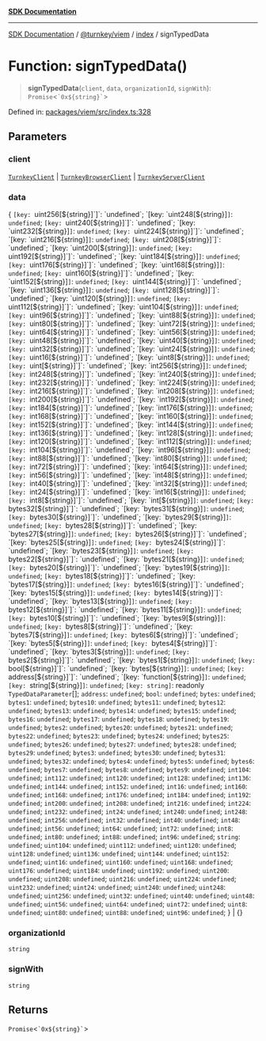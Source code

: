[**SDK Documentation**](../../../../README.mdx)

***

[SDK Documentation](../../../../packages.mdx) / [@turnkey/viem](../../README.mdx) / [index](../README.mdx) / signTypedData

# Function: signTypedData()

> **signTypedData**(`client`, `data`, `organizationId`, `signWith`): `Promise`\<`` `0x${string}` ``\>

Defined in: [packages/viem/src/index.ts:328](https://github.com/tkhq/sdk/blob/3a88af7d1d927c6022706911d6af0f92f1440e00/packages/viem/src/index.ts#L328)

## Parameters

### client

[`TurnkeyClient`](../../../http/index/classes/TurnkeyClient.mdx) | [`TurnkeyBrowserClient`](../../../sdk-browser/index/classes/TurnkeyBrowserClient.mdx) | [`TurnkeyServerClient`](../../../sdk-server/index/classes/TurnkeyServerClient.mdx)

### data

\{ `[key: `uint256[${string}]`]`: `undefined`;  `[key: `uint248[${string}]`]`: `undefined`;  `[key: `uint240[${string}]`]`: `undefined`;  `[key: `uint232[${string}]`]`: `undefined`;  `[key: `uint224[${string}]`]`: `undefined`;  `[key: `uint216[${string}]`]`: `undefined`;  `[key: `uint208[${string}]`]`: `undefined`;  `[key: `uint200[${string}]`]`: `undefined`;  `[key: `uint192[${string}]`]`: `undefined`;  `[key: `uint184[${string}]`]`: `undefined`;  `[key: `uint176[${string}]`]`: `undefined`;  `[key: `uint168[${string}]`]`: `undefined`;  `[key: `uint160[${string}]`]`: `undefined`;  `[key: `uint152[${string}]`]`: `undefined`;  `[key: `uint144[${string}]`]`: `undefined`;  `[key: `uint136[${string}]`]`: `undefined`;  `[key: `uint128[${string}]`]`: `undefined`;  `[key: `uint120[${string}]`]`: `undefined`;  `[key: `uint112[${string}]`]`: `undefined`;  `[key: `uint104[${string}]`]`: `undefined`;  `[key: `uint96[${string}]`]`: `undefined`;  `[key: `uint88[${string}]`]`: `undefined`;  `[key: `uint80[${string}]`]`: `undefined`;  `[key: `uint72[${string}]`]`: `undefined`;  `[key: `uint64[${string}]`]`: `undefined`;  `[key: `uint56[${string}]`]`: `undefined`;  `[key: `uint48[${string}]`]`: `undefined`;  `[key: `uint40[${string}]`]`: `undefined`;  `[key: `uint32[${string}]`]`: `undefined`;  `[key: `uint24[${string}]`]`: `undefined`;  `[key: `uint16[${string}]`]`: `undefined`;  `[key: `uint8[${string}]`]`: `undefined`;  `[key: `uint[${string}]`]`: `undefined`;  `[key: `int256[${string}]`]`: `undefined`;  `[key: `int248[${string}]`]`: `undefined`;  `[key: `int240[${string}]`]`: `undefined`;  `[key: `int232[${string}]`]`: `undefined`;  `[key: `int224[${string}]`]`: `undefined`;  `[key: `int216[${string}]`]`: `undefined`;  `[key: `int208[${string}]`]`: `undefined`;  `[key: `int200[${string}]`]`: `undefined`;  `[key: `int192[${string}]`]`: `undefined`;  `[key: `int184[${string}]`]`: `undefined`;  `[key: `int176[${string}]`]`: `undefined`;  `[key: `int168[${string}]`]`: `undefined`;  `[key: `int160[${string}]`]`: `undefined`;  `[key: `int152[${string}]`]`: `undefined`;  `[key: `int144[${string}]`]`: `undefined`;  `[key: `int136[${string}]`]`: `undefined`;  `[key: `int128[${string}]`]`: `undefined`;  `[key: `int120[${string}]`]`: `undefined`;  `[key: `int112[${string}]`]`: `undefined`;  `[key: `int104[${string}]`]`: `undefined`;  `[key: `int96[${string}]`]`: `undefined`;  `[key: `int88[${string}]`]`: `undefined`;  `[key: `int80[${string}]`]`: `undefined`;  `[key: `int72[${string}]`]`: `undefined`;  `[key: `int64[${string}]`]`: `undefined`;  `[key: `int56[${string}]`]`: `undefined`;  `[key: `int48[${string}]`]`: `undefined`;  `[key: `int40[${string}]`]`: `undefined`;  `[key: `int32[${string}]`]`: `undefined`;  `[key: `int24[${string}]`]`: `undefined`;  `[key: `int16[${string}]`]`: `undefined`;  `[key: `int8[${string}]`]`: `undefined`;  `[key: `int[${string}]`]`: `undefined`;  `[key: `bytes32[${string}]`]`: `undefined`;  `[key: `bytes31[${string}]`]`: `undefined`;  `[key: `bytes30[${string}]`]`: `undefined`;  `[key: `bytes29[${string}]`]`: `undefined`;  `[key: `bytes28[${string}]`]`: `undefined`;  `[key: `bytes27[${string}]`]`: `undefined`;  `[key: `bytes26[${string}]`]`: `undefined`;  `[key: `bytes25[${string}]`]`: `undefined`;  `[key: `bytes24[${string}]`]`: `undefined`;  `[key: `bytes23[${string}]`]`: `undefined`;  `[key: `bytes22[${string}]`]`: `undefined`;  `[key: `bytes21[${string}]`]`: `undefined`;  `[key: `bytes20[${string}]`]`: `undefined`;  `[key: `bytes19[${string}]`]`: `undefined`;  `[key: `bytes18[${string}]`]`: `undefined`;  `[key: `bytes17[${string}]`]`: `undefined`;  `[key: `bytes16[${string}]`]`: `undefined`;  `[key: `bytes15[${string}]`]`: `undefined`;  `[key: `bytes14[${string}]`]`: `undefined`;  `[key: `bytes13[${string}]`]`: `undefined`;  `[key: `bytes12[${string}]`]`: `undefined`;  `[key: `bytes11[${string}]`]`: `undefined`;  `[key: `bytes10[${string}]`]`: `undefined`;  `[key: `bytes9[${string}]`]`: `undefined`;  `[key: `bytes8[${string}]`]`: `undefined`;  `[key: `bytes7[${string}]`]`: `undefined`;  `[key: `bytes6[${string}]`]`: `undefined`;  `[key: `bytes5[${string}]`]`: `undefined`;  `[key: `bytes4[${string}]`]`: `undefined`;  `[key: `bytes3[${string}]`]`: `undefined`;  `[key: `bytes2[${string}]`]`: `undefined`;  `[key: `bytes1[${string}]`]`: `undefined`;  `[key: `bool[${string}]`]`: `undefined`;  `[key: `bytes[${string}]`]`: `undefined`;  `[key: `address[${string}]`]`: `undefined`;  `[key: `function[${string}]`]`: `undefined`;  `[key: `string[${string}]`]`: `undefined`;  `[key: string]`: readonly `TypedDataParameter`[];  `address`: `undefined`; `bool`: `undefined`; `bytes`: `undefined`; `bytes1`: `undefined`; `bytes10`: `undefined`; `bytes11`: `undefined`; `bytes12`: `undefined`; `bytes13`: `undefined`; `bytes14`: `undefined`; `bytes15`: `undefined`; `bytes16`: `undefined`; `bytes17`: `undefined`; `bytes18`: `undefined`; `bytes19`: `undefined`; `bytes2`: `undefined`; `bytes20`: `undefined`; `bytes21`: `undefined`; `bytes22`: `undefined`; `bytes23`: `undefined`; `bytes24`: `undefined`; `bytes25`: `undefined`; `bytes26`: `undefined`; `bytes27`: `undefined`; `bytes28`: `undefined`; `bytes29`: `undefined`; `bytes3`: `undefined`; `bytes30`: `undefined`; `bytes31`: `undefined`; `bytes32`: `undefined`; `bytes4`: `undefined`; `bytes5`: `undefined`; `bytes6`: `undefined`; `bytes7`: `undefined`; `bytes8`: `undefined`; `bytes9`: `undefined`; `int104`: `undefined`; `int112`: `undefined`; `int120`: `undefined`; `int128`: `undefined`; `int136`: `undefined`; `int144`: `undefined`; `int152`: `undefined`; `int16`: `undefined`; `int160`: `undefined`; `int168`: `undefined`; `int176`: `undefined`; `int184`: `undefined`; `int192`: `undefined`; `int200`: `undefined`; `int208`: `undefined`; `int216`: `undefined`; `int224`: `undefined`; `int232`: `undefined`; `int24`: `undefined`; `int240`: `undefined`; `int248`: `undefined`; `int256`: `undefined`; `int32`: `undefined`; `int40`: `undefined`; `int48`: `undefined`; `int56`: `undefined`; `int64`: `undefined`; `int72`: `undefined`; `int8`: `undefined`; `int80`: `undefined`; `int88`: `undefined`; `int96`: `undefined`; `string`: `undefined`; `uint104`: `undefined`; `uint112`: `undefined`; `uint120`: `undefined`; `uint128`: `undefined`; `uint136`: `undefined`; `uint144`: `undefined`; `uint152`: `undefined`; `uint16`: `undefined`; `uint160`: `undefined`; `uint168`: `undefined`; `uint176`: `undefined`; `uint184`: `undefined`; `uint192`: `undefined`; `uint200`: `undefined`; `uint208`: `undefined`; `uint216`: `undefined`; `uint224`: `undefined`; `uint232`: `undefined`; `uint24`: `undefined`; `uint240`: `undefined`; `uint248`: `undefined`; `uint256`: `undefined`; `uint32`: `undefined`; `uint40`: `undefined`; `uint48`: `undefined`; `uint56`: `undefined`; `uint64`: `undefined`; `uint72`: `undefined`; `uint8`: `undefined`; `uint80`: `undefined`; `uint88`: `undefined`; `uint96`: `undefined`; \} | \{\}

### organizationId

`string`

### signWith

`string`

## Returns

`Promise`\<`` `0x${string}` ``\>
